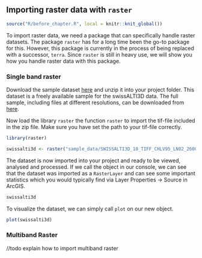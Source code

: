 ## Importing raster data with `raster`

```r
source("R/before_chapter.R", local = knitr::knit_global())
```

To import raster data, we need a package that can specifically handle raster datasets. The package `raster` has for a long time been the go-to package for this. However, this package is currently in the process of being replaced with a successor, `terra`. Since `raster` is still in heavy use, we will show you how you handle raster data with this package.

### Single band raster

Download the sample dataset [here](https://github.com/arc2r/book/raw/master/sample_data/SWISSALTI3D_10_TIFF_CHLV95_LN02_2600_1196.zip) and unzip it into your project folder. This dataset is a freely available sample for the swissALTI3D data. The full sample, including files at different resolutions, can be downloaded from [here](https://cms.geo.admin.ch/Topo/swissalti3d/swissalti3dgeotifflv95.zip).

Now load the library `raster` the function `raster` to import the tif-file included in the zip file. Make sure you have set the path to your tif-file correctly.

```r
library(raster)

swissalti3d <- raster("sample_data/SWISSALTI3D_10_TIFF_CHLV95_LN02_2600_1196.tif")

```

The dataset is now imported into your project and ready to be viewed, analysed and processed. If we call the object in our console, we can see that the dataset was imported as a `RasterLayer` and can see some important statistics which you would typically find via Layer Properties -\> Source in ArcGIS.

```r
swissalti3d
```

To visualize the dataset, we can simply call `plot` on our new object.

```r
plot(swissalti3d)
```

### Multiband Raster

//todo explain how to import multiband raster
